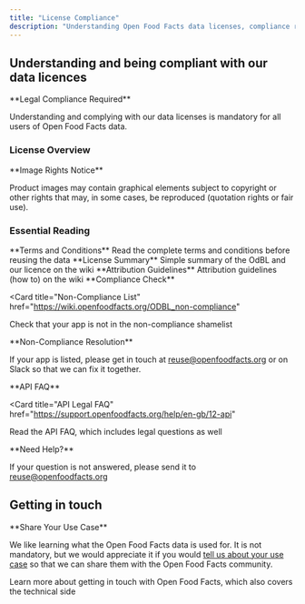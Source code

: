 ```yaml
---
title: "License Compliance"
description: "Understanding Open Food Facts data licenses, compliance requirements, and legal guidelines for using the database and images"
---
```



## Understanding and being compliant with our data licences

<Callout type="warn">
**Legal Compliance Required**

Understanding and complying with our data licenses is mandatory for all users of Open Food Facts data.

</Callout>

### License Overview

<Cards>
  <Card
    title="Open Database License"
    href="https://opendatacommons.org/licenses/odbl/1.0/"
    description="The Open Food Facts database is available under ODbL"
  />
  <Card
    title="Database Contents License"
    href="https://opendatacommons.org/licenses/dbcl/1.0/"
    description="Individual contents of the database are available under DBCL"
  />
  <Card
    title="Creative Commons BY-SA"
    href="https://creativecommons.org/licenses/by-sa/3.0/deed.en"
    description="Product images are available under CC BY-SA license"
  />
</Cards>

<Callout>
**Image Rights Notice**

Product images may contain graphical elements subject to copyright or other rights that may, in some cases, be reproduced (quotation rights or fair use).

</Callout>

### Essential Reading

<Steps>
<Step>
**Terms and Conditions**

<Card title="Terms of Use and Reuse" href="https://world.openfoodfacts.org/terms-of-use">
Read the complete terms and conditions before reusing the data
</Card>
</Step>

<Step>
**License Summary**

<Card title="OdBL License Summary" href="https://wiki.openfoodfacts.org/ODBL_License">
Simple summary of the OdBL and our licence on the wiki
</Card>
</Step>

<Step>
**Attribution Guidelines**

<Card title="Attribution How-To" href="https://wiki.openfoodfacts.org/ODBL_License">
Attribution guidelines (how to) on the wiki
</Card>
</Step>

<Step>
**Compliance Check**

<Card
  title="Non-Compliance List"
  href="https://wiki.openfoodfacts.org/ODBL_non-compliance"
>
  Check that your app is not in the non-compliance shamelist
</Card>

<Callout type="warn">
**Non-Compliance Resolution**

If your app is listed, please get in touch at [reuse@openfoodfacts.org](mailto:reuse@openfoodfacts.org) or on Slack so that we can fix it together.

</Callout>
</Step>

<Step>
**API FAQ**

<Card
  title="API Legal FAQ"
  href="https://support.openfoodfacts.org/help/en-gb/12-api"
>
  Read the API FAQ, which includes legal questions as well
</Card>

<Callout>
**Need Help?**

If your question is not answered, please send it to [reuse@openfoodfacts.org](mailto:reuse@openfoodfacts.org)

</Callout>
</Step>
</Steps>

## Getting in touch

<Callout>
**Share Your Use Case**

We like learning what the Open Food Facts data is used for. It is not mandatory, but we would appreciate it if you would [tell us about your use case](mailto:reuse@openfoodfacts.org) so that we can share them with the Open Food Facts community.

</Callout>

<Card title="Getting in Touch Guide" href="./get-in-touch-with-openfoodfacts">
  Learn more about getting in touch with Open Food Facts, which also covers the
  technical side
</Card>
